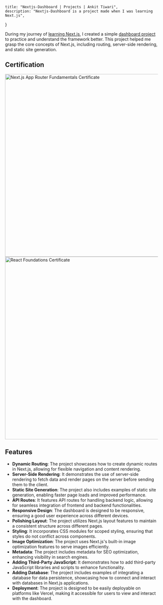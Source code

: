     title: "Nextjs-Dashboard | Projects | Ankit Tiwari",
    description: "Nextjs-Dashboard is a project made when I was learning Next.js",
}

During my journey of [learning Next.js](https://nextjs.org/learn), I created a simple [dashboard project](https://nextjs.org/learn/dashboard-app) to practice and understand the framework better. This project helped me grasp the core concepts of Next.js, including routing, server-side rendering, and static site generation.

## Certification

<Image link="/images/dashboard1.png" alt="Next.js App Router Fundamentals Certificate" height="600" width="1000" />
<Image link="/images/dashboard2.png" alt="React Foundations Certificate" height="600" width="1000" />



## Features
- **Dynamic Routing**: The project showcases how to create dynamic routes in Next.js, allowing for flexible navigation and content rendering.
- **Server-Side Rendering**: It demonstrates the use of server-side rendering to fetch data and render pages on the server before sending them to the client.
- **Static Site Generation**: The project also includes examples of static site generation, enabling faster page loads and improved performance.
- **API Routes**: It features API routes for handling backend logic, allowing for seamless integration of frontend and backend functionalities.
- **Responsive Design**: The dashboard is designed to be responsive, ensuring a good user experience across different devices.
- **Polishing Layout**: The project utilizes Next.js layout features to maintain a consistent structure across different pages.
- **Styling**: It incorporates CSS modules for scoped styling, ensuring that styles do not conflict across components.
- **Image Optimization**: The project uses Next.js's built-in image optimization features to serve images efficiently.
- **Metadata**: The project includes metadata for SEO optimization, enhancing visibility in search engines.
- **Adding Third-Party JavaScript**: It demonstrates how to add third-party JavaScript libraries and scripts to enhance functionality.
- **Adding Database**: The project includes examples of integrating a database for data persistence, showcasing how to connect and interact with databases in Next.js applications.
- **Deployment**: The project is designed to be easily deployable on platforms like Vercel, making it accessible for users to view and interact with the dashboard.